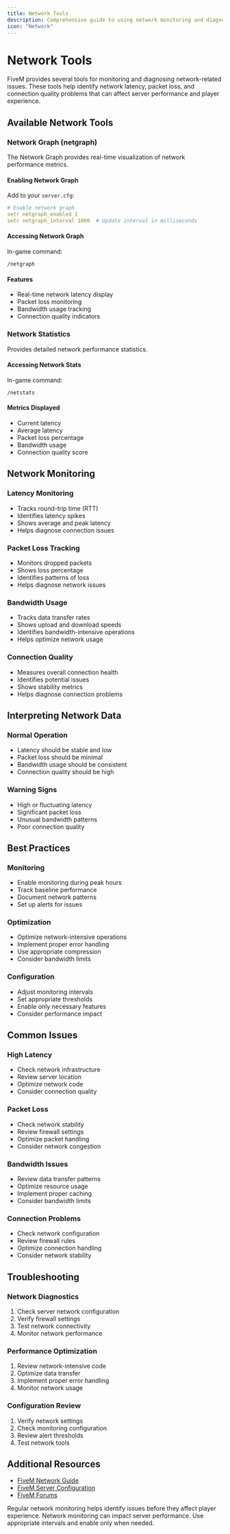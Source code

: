 ```yaml
---
title: Network Tools
description: Comprehensive guide to using network monitoring and diagnostic tools in FiveM.
icon: "Network"
---
```


# Network Tools

FiveM provides several tools for monitoring and diagnosing network-related issues. These tools help identify network latency, packet loss, and connection quality problems that can affect server performance and player experience.

## Available Network Tools

### Network Graph (netgraph)
The Network Graph provides real-time visualization of network performance metrics.

#### Enabling Network Graph
Add to your `server.cfg`:
```yaml
# Enable network graph
setr netgraph_enabled 1
setr netgraph_interval 1000  # Update interval in milliseconds
```

#### Accessing Network Graph
In-game command:
```
/netgraph
```

#### Features
- Real-time network latency display
- Packet loss monitoring
- Bandwidth usage tracking
- Connection quality indicators

### Network Statistics
Provides detailed network performance statistics.

#### Accessing Network Stats
In-game command:
```
/netstats
```

#### Metrics Displayed
- Current latency
- Average latency
- Packet loss percentage
- Bandwidth usage
- Connection quality score

## Network Monitoring

### Latency Monitoring
- Tracks round-trip time (RTT)
- Identifies latency spikes
- Shows average and peak latency
- Helps diagnose connection issues

### Packet Loss Tracking
- Monitors dropped packets
- Shows loss percentage
- Identifies patterns of loss
- Helps diagnose network issues

### Bandwidth Usage
- Tracks data transfer rates
- Shows upload and download speeds
- Identifies bandwidth-intensive operations
- Helps optimize network usage

### Connection Quality
- Measures overall connection health
- Identifies potential issues
- Shows stability metrics
- Helps diagnose connection problems

## Interpreting Network Data

### Normal Operation
- Latency should be stable and low
- Packet loss should be minimal
- Bandwidth usage should be consistent
- Connection quality should be high

### Warning Signs
- High or fluctuating latency
- Significant packet loss
- Unusual bandwidth patterns
- Poor connection quality

## Best Practices

### Monitoring
- Enable monitoring during peak hours
- Track baseline performance
- Document network patterns
- Set up alerts for issues

### Optimization
- Optimize network-intensive operations
- Implement proper error handling
- Use appropriate compression
- Consider bandwidth limits

### Configuration
- Adjust monitoring intervals
- Set appropriate thresholds
- Enable only necessary features
- Consider performance impact

## Common Issues

### High Latency
- Check network infrastructure
- Review server location
- Optimize network code
- Consider connection quality

### Packet Loss
- Check network stability
- Review firewall settings
- Optimize packet handling
- Consider network congestion

### Bandwidth Issues
- Review data transfer patterns
- Optimize resource usage
- Implement proper caching
- Consider bandwidth limits

### Connection Problems
- Check network configuration
- Review firewall rules
- Optimize connection handling
- Consider network stability

## Troubleshooting

### Network Diagnostics
1. Check server network configuration
2. Verify firewall settings
3. Test network connectivity
4. Monitor network performance

### Performance Optimization
1. Review network-intensive code
2. Optimize data transfer
3. Implement proper error handling
4. Monitor network usage

### Configuration Review
1. Verify network settings
2. Check monitoring configuration
3. Review alert thresholds
4. Test network tools

## Additional Resources

- [FiveM Network Guide](https://docs.fivem.net/docs/server-manual/networking/)
- [FiveM Server Configuration](https://docs.fivem.net/docs/server-manual/server-configuration/)
- [FiveM Forums](https://forum.cfx.re/)

<Callout type="info">
  Regular network monitoring helps identify issues before they affect player experience.
</Callout>

<Callout type="warning">
  Network monitoring can impact server performance. Use appropriate intervals and enable only when needed.
</Callout> 